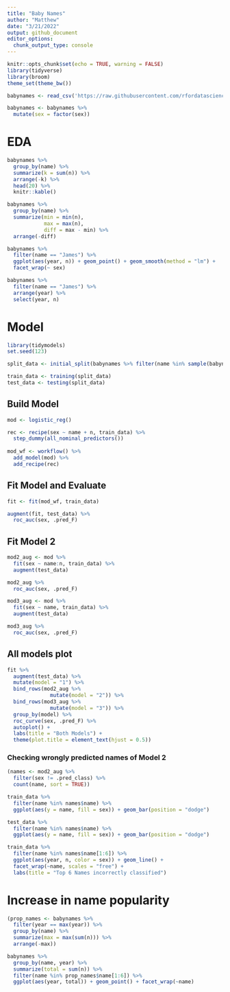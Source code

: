 ```yaml
---
title: "Baby Names"
author: "Matthew"
date: "3/21/2022"
output: github_document
editor_options: 
  chunk_output_type: console
---
```


```r
knitr::opts_chunk$set(echo = TRUE, warning = FALSE)
library(tidyverse)
library(broom)
theme_set(theme_bw())
```


```r
babynames <- read_csv('https://raw.githubusercontent.com/rfordatascience/tidytuesday/master/data/2022/2022-03-22/babynames.csv')

babynames <- babynames %>%
  mutate(sex = factor(sex))
```


# EDA
```r
babynames %>%
  group_by(name) %>%
  summarize(k = sum(n)) %>%
  arrange(-k) %>%
  head(20) %>%
  knitr::kable()
```


```r
babynames %>%
  group_by(name) %>%
  summarize(min = min(n),
            max = max(n),
            diff = max - min) %>%
  arrange(-diff)
```


```r
babynames %>%
  filter(name == "James") %>%
  ggplot(aes(year, n)) + geom_point() + geom_smooth(method = "lm") +
  facet_wrap(~ sex)

babynames %>%
  filter(name == "James") %>%
  arrange(year) %>%
  select(year, n)
```


# Model
```r
library(tidymodels)
set.seed(123)
```


```r
split_data <- initial_split(babynames %>% filter(name %in% sample(babynames$name, 100)), strata = sex)

train_data <- training(split_data)
test_data <- testing(split_data)
```


## Build Model
```r
mod <- logistic_reg()

rec <- recipe(sex ~ name + n, train_data) %>%
  step_dummy(all_nominal_predictors())
  
mod_wf <- workflow() %>%
  add_model(mod) %>%
  add_recipe(rec)
```


## Fit Model and Evaluate
```r
fit <- fit(mod_wf, train_data)

augment(fit, test_data) %>%
  roc_auc(sex, .pred_F)
```


## Fit Model 2
```r
mod2_aug <- mod %>%
  fit(sex ~ name:n, train_data) %>%
  augment(test_data)

mod2_aug %>%
  roc_auc(sex, .pred_F)
```



```r
mod3_aug <- mod %>%
  fit(sex ~ name, train_data) %>%
  augment(test_data)

mod3_aug %>%
  roc_auc(sex, .pred_F)
```


## All models plot
```r
fit %>%
  augment(test_data) %>%
  mutate(model = "1") %>%
  bind_rows(mod2_aug %>%
              mutate(model = "2")) %>%
  bind_rows(mod3_aug %>%
              mutate(model = "3")) %>%
  group_by(model) %>%
  roc_curve(sex, .pred_F) %>%
  autoplot() +
  labs(title = "Both Models") +
  theme(plot.title = element_text(hjust = 0.5))
```


### Checking wrongly predicted names of Model 2
```r
(names <- mod2_aug %>%
  filter(sex != .pred_class) %>%
  count(name, sort = TRUE))

train_data %>%
  filter(name %in% names$name) %>%
  ggplot(aes(y = name, fill = sex)) + geom_bar(position = "dodge")

test_data %>%
  filter(name %in% names$name) %>%
  ggplot(aes(y = name, fill = sex)) + geom_bar(position = "dodge")
```



```r
train_data %>%
  filter(name %in% names$name[1:6]) %>%
  ggplot(aes(year, n, color = sex)) + geom_line() +
  facet_wrap(~name, scales = "free") +
  labs(title = "Top 6 Names incorrectly classified")
```



# Increase in name popularity
```r
(prop_names <- babynames %>%
  filter(year == max(year)) %>%
  group_by(name) %>%
  summarize(max = max(sum(n))) %>%
  arrange(-max))

babynames %>%
  group_by(name, year) %>%
  summarize(total = sum(n)) %>%
  filter(name %in% prop_names$name[1:6]) %>%
  ggplot(aes(year, total)) + geom_point() + facet_wrap(~name)
```

